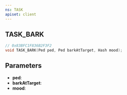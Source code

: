 ```yaml
---
ns: TASK
apiset: client
---
```

## TASK_BARK

```c
// 0x83BFC1F836B2F3F2
void TASK_BARK(Ped ped, Ped barkAtTarget, Hash mood);
```


## Parameters
* **ped**:
* **barkAtTarget**:
* **mood**: